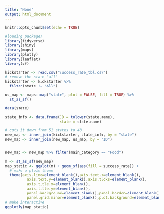 ```yaml
---
title: "None"
output: html_document
---
```


```r
knitr::opts_chunk$set(echo = TRUE)
```

```r
#loading packages
library(tidyverse)
library(shiny)
library(maps)
library(plotly)
library(leaflet)
library(sf)
```

```r
kickstarter <- read.csv("success_rate_tbl.csv")
# remove the state "all"
kickstarter <- kickstarter %>% 
  filter(state != "All")

us_map <- maps::map("state", plot = FALSE, fill = TRUE) %>%
  st_as_sf()

data(state)

state_info <- data.frame(ID = tolower(state.name),
                         state = state.name)

# cuts it down from 51 states to 48
new_map <- inner_join(kickstarter, state_info, by = "state") 
new_map <- inner_join(new_map, us_map, by = "ID")


new_map <- new_map %>% filter(main_category == "Food")

m <- st_as_sf(new_map)
map_static <- ggplot(m) + geom_sf(aes(fill = success_rate)) + 
  # make a plain theme
  theme(axis.line=element_blank(),axis.text.x=element_blank(),
          axis.text.y=element_blank(),axis.ticks=element_blank(),
          axis.title.x=element_blank(),
          axis.title.y=element_blank(),
          panel.background=element_blank(),panel.border=element_blank(),panel.grid.major=element_blank(),
          panel.grid.minor=element_blank(),plot.background=element_blank()) 
# make interactive
ggplotly(map_static)
```

